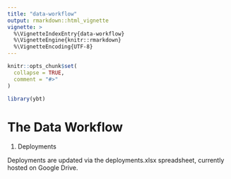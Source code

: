 ```yaml
---
title: "data-workflow"
output: rmarkdown::html_vignette
vignette: >
  %\VignetteIndexEntry{data-workflow}
  %\VignetteEngine{knitr::rmarkdown}
  %\VignetteEncoding{UTF-8}
---
```


```r
knitr::opts_chunk$set(
  collapse = TRUE,
  comment = "#>"
)
```

```r
library(ybt)
```

# The Data Workflow

1. Deployments

Deployments are updated via the deployments.xlsx spreadsheet, currently hosted on Google Drive.
